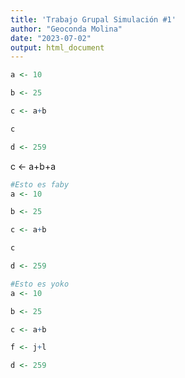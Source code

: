 ```yaml
---
title: 'Trabajo Grupal Simulación #1'
author: "Geoconda Molina"
date: "2023-07-02"
output: html_document
---
```


```r
a <- 10

b <- 25

c <- a+b

c

d <- 259
```

c <- a+b+a

```r
#Esto es faby
a <- 10

b <- 25

c <- a+b

c

d <- 259
```


```r
#Esto es yoko
a <- 10

b <- 25

c <- a+b

f <- j+l

d <- 259
```